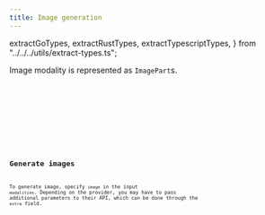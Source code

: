```yaml
---
title: Image generation
---
```


  extractGoTypes,
  extractRustTypes,
  extractTypescriptTypes,
} from "../../../utils/extract-types.ts";

Image modality is represented as `ImagePart`s.

<Tabs>
  <TabItem label="TypeScript">
    <Code
      code={extractTypescriptTypes(["ImagePart"])}
      lang="typescript"
      title="types.ts"
    />
  </TabItem>
  <TabItem label="Rust">
    <Code
      code={extractRustTypes(["ImagePart"])}
      lang="rust"
      title="types.rs"
    />
  </TabItem>
  <TabItem label="Go">
    <Code
      code={extractGoTypes(["ImagePart"])}
      lang="go"
      title="types.go"
    />
  </TabItem>
</Tabs>

## Generate images

To generate image, specify `image` in the input `modalities`.
Depending on the provider, you may have to pass additional parameters to their API, which can be done through the `extra` field.

<Tabs>
  <TabItem label="TypeScript">
    <Code
      code={jsGenerateImageCode}
      lang="typescript"
      title="generate-image.ts"
    />
  </TabItem>
  <TabItem label="Rust">
    <Code
      code={rustGenerateImageCode}
      lang="rust"
      title="generate-image.rs"
    />
  </TabItem>
  <TabItem label="Go">
    <Code
      code={goGenerateImageCode}
      lang="go"
      title="main.go"
    />
  </TabItem>
</Tabs>